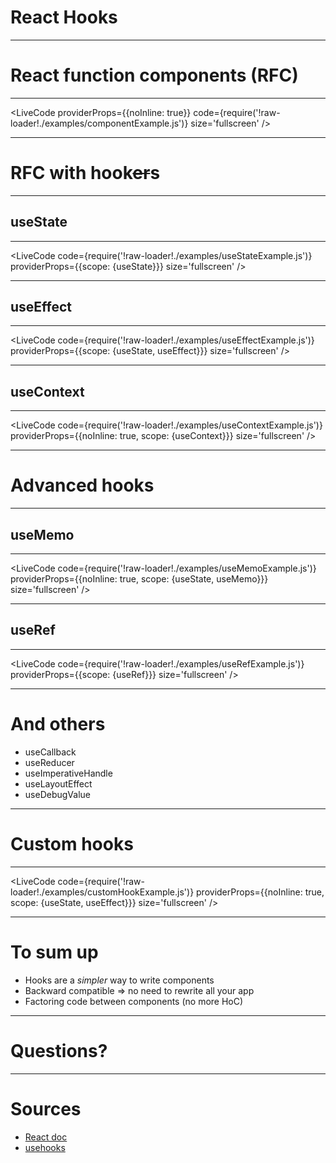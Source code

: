 
<Head>
  <title>React Hooks</title>
</Head>

# React Hooks

---

# React function components (RFC)

---

<LiveCode providerProps={{noInline: true}} code={require('!raw-loader!./examples/componentExample.js')} size='fullscreen' />

---

# RFC with hook~~er~~s

---

## useState

---

<LiveCode code={require('!raw-loader!./examples/useStateExample.js')} providerProps={{scope: {useState}}} size='fullscreen' />

---

## useEffect

---

<LiveCode code={require('!raw-loader!./examples/useEffectExample.js')} providerProps={{scope: {useState, useEffect}}} size='fullscreen' />

---

## useContext

---

<LiveCode code={require('!raw-loader!./examples/useContextExample.js')} providerProps={{noInline: true, scope: {useContext}}} size='fullscreen' />

---

# Advanced hooks

---

## useMemo

---

<LiveCode code={require('!raw-loader!./examples/useMemoExample.js')} providerProps={{noInline: true, scope: {useState, useMemo}}} size='fullscreen' />

---

## useRef

---

<LiveCode code={require('!raw-loader!./examples/useRefExample.js')} providerProps={{scope: {useRef}}} size='fullscreen' />

---

# And others

- useCallback
- useReducer
- useImperativeHandle
- useLayoutEffect
- useDebugValue

---

# Custom hooks

---

<LiveCode code={require('!raw-loader!./examples/customHookExample.js')} providerProps={{noInline: true, scope: {useState, useEffect}}} size='fullscreen' />

---

# To sum up

- Hooks are a _simpler_ way to write components
- Backward compatible => no need to rewrite all your app
- Factoring code between components (no more HoC)

---

# Questions?

---

# Sources

- [React doc](https://reactjs.org/docs/hooks-intro.html)
- [usehooks](https://usehooks.com)
